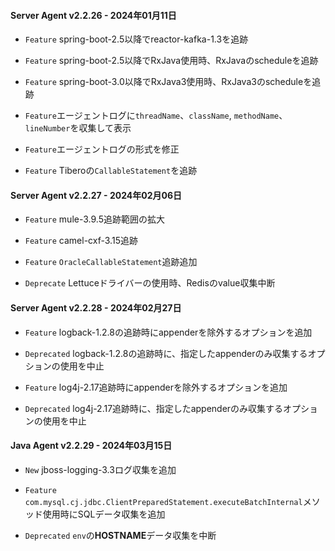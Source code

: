 #### Server Agent v2.2.26 - 2024年01月11日

- <code class="Feature">Feature</code> spring-boot-2.5以降でreactor-kafka-1.3を追跡

- <code class="Feature">Feature</code> spring-boot-2.5以降でRxJava使用時、RxJavaのscheduleを追跡

- <code class="Feature">Feature</code> spring-boot-3.0以降でRxJava3使用時、RxJava3のscheduleを追跡

- <code class="Feature">Feature</code>エージェントログに<code>threadName</code>、<code>className</code>, <code>methodName</code>、<code>lineNumber</code>を収集して表示

- <code class="Feature">Feature</code>エージェントログの形式を修正

- <code class="Feature">Feature</code> Tiberoの<code>CallableStatement</code>を追跡

#### Server Agent v2.2.27 - 2024年02月06日

- <code class="Feature">Feature</code> mule-3.9.5追跡範囲の拡大

- <code class="Feature">Feature</code> camel-cxf-3.15追跡

- <code class="Feature">Feature</code> <code>OracleCallableStatement</code>追跡追加

- <code class="Deprecate">Deprecate</code> Lettuceドライバーの使用時、Redisのvalue収集中断

#### Server Agent v2.2.28 - 2024年02月27日

- <code class="Feature">Feature</code> logback-1.2.8の追跡時にappenderを除外するオプションを追加

- <code class="Deprecated">Deprecated</code> logback-1.2.8の追跡時に、指定したappenderのみ収集するオプションの使用を中止

- <code class="Feature">Feature</code> log4j-2.17追跡時にappenderを除外するオプションを追加

- <code class="Deprecated">Deprecated</code> log4j-2.17追跡時に、指定したappenderのみ収集するオプションの使用を中止

#### Java Agent v2.2.29 - 2024年03月15日

- <code class="New">New</code> jboss-logging-3.3ログ収集を追加

- <code class="Feature">Feature</code> <code>com.mysql.cj.jdbc.ClientPreparedStatement.executeBatchInternal</code>メソッド使用時にSQLデータ収集を追加

- <code class="Deprecated">Deprecated</code> <code>env</code>の<b>HOSTNAME</b>データ収集を中断
